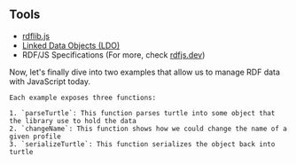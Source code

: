 
## Tools

- [rdflib.js](https://github.com/linkeddata/rdflib.js/)
- [Linked Data Objects (LDO)](https://ldo.js.org/)
- RDF/JS Specifications
<ListFragment>(For more, check [rdfjs.dev](https://rdfjs.dev/))</ListFragment>

<aside className="notes">
    Now, let's finally dive into two examples that allow us to manage RDF data with JavaScript today.

    Each example exposes three functions:

    1. `parseTurtle`: This function parses turtle into some object that the library use to hold the data
    2. `changeName`: This function shows how we could change the name of a given profile
    3. `serializeTurtle`: This function serializes the object back into turtle
</aside>